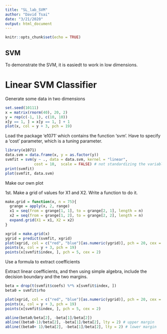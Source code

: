 ```yaml
---
title: "SL_lab_SVM"
author: "David Tsai"
date: "3/21/2020"
output: html_document
---
```


```r
knitr::opts_chunk$set(echo = TRUE)
```

## SVM
To demonstrate the SVM, it is easiedt to work in low dimensions.


# Linear SVM Classifier
Generate some data in two dimensions
```r
set.seed(10111)
x = matrix(rnorm(40), 20, 2)
y = rep(c(-1, 1), c(10, 10))
x[y == 1, ] = x[y == 1, ] + 1
plot(x, col = y + 3, pch = 19)
```

Load the package 'e1071' which contains the function 'svm'.
Have to specify a 'cost' parameter, which is a tuning parameter.
```r
library(e1071)
data.svm = data.frame(x, y = as.factor(y))
svmfit = svm(y ~ ., data = data.svm, kernel = "linear", 
             cost = 10,  scale = FALSE) # not standardizing the variables
print(svmfit)
plot(svmfit, data.svm)
```

Make our own plot

1st. Make a grid of values for X1 and X2. Write a function to do it.
```r
make.grid = function(x, n = 75){
  grange = apply(x, 2, range)
  x1 = seq(from = grange[1, 1], to = grange[2, 1], length = n)
  x2 = seq(from = grange[1, 2], to = grange[2, 2], length = n)
  expand.grid(X1 = x1, X2 = x2)
}

xgrid = make.grid(x)
ygrid = predict(svmfit, xgrid)
plot(xgrid, col = c("red", "blue")[as.numeric(ygrid)], pch = 20, cex = .2)
points(x, col = y + 3, pch = 19)
points(x[svmfit$index, ], pch = 5, cex = 2)
```


Use a formula to extract coefficients

Extract linear coefficients, and then using simple algebra, include the decision boundary and the two margins.
```r
beta = drop(t(svmfit$coefs) %*% x[svmfit$index, ])
beta0 = svmfit$rho

plot(xgrid, col = c("red", "blue")[as.numeric(ygrid)], pch = 20, cex = .2)
points(x, col = y + 3, pch = 19)
points(x[svmfit$index, ], pch = 5, cex = 2)

abline(beta0/beta[2], -beta[1]/beta[2])
abline((beta0-1)/beta[2], -beta[1]/beta[2], lty = 2) # upper margin
abline((beta0+ 1)/beta[2], -beta[1]/beta[2], lty = 2) # lower margin
```





